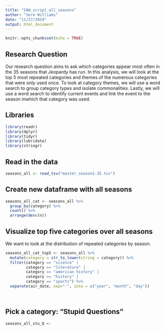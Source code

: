 ```yaml
---
title: "SAW_script_all_seasons"
author: "Sere Williams"
date: "11/27/2019"
output: html_document
---
```


```r
knitr::opts_chunk$set(echo = TRUE)
```

## Research Question

Our research question aims to ask which categories appear most often in the 35 seasons that Jeopardy has run. In this analysis, we will look at the top 5 most repeated categories and themes of the numerous categories that were only used once. To look at category themes, we will use a word search to group category types and isolate commonalities. Lastly, we will use a word search to identify current events and link the event to the season inwhich that category was used. 

## Libraries
```r
library(readr)
library(dplyr)
library(tidyr)
library(lubridate)
library(stringr)
```

## Read in the data
```r
seasons_all <- read_tsv("master_season1-35.tsv")
```

## Create new dataframe with all seasons
```r
seasons_all_cat <- seasons_all %>%
  group_by(category) %>% 
  count() %>% 
  arrange(desc(n))
```



## Visualize top five categories over all seasons
We want to look at the distribution of repeated categories by season.
```r
seasons_all_cat_top5 <- seasons_all %>% 
  mutate(category = str_to_lower(string = category)) %>% 
  filter(category == "science" |
         category == "literature" |
         category == "american history" |
         category == "history" |
         category == "sports") %>% 
  separate(air_date, sep="-", into = c("year", "month", "day"))
  
  


```




## Pick a category: "Stupid Questions"
```r
seasons_all_stu_Q <- 
```



